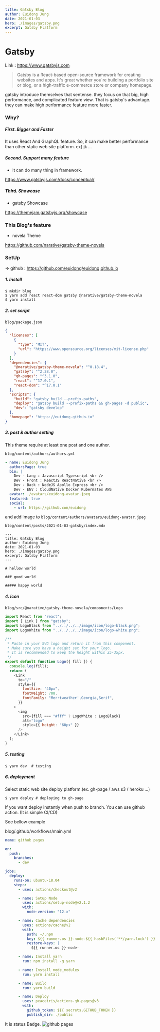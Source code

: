 ```yaml
---
title: Gatsby Blog
author: Euidong Jung
date: 2021-01-03
hero: ./images/gatsby.png
excerpt: Gatsby Flatform
---
```


# Gatsby

Link : https://www.gatsbyjs.com

> Gatsby is a React-based open-source framework for creating websites and apps.
> It's great whether you're building a portfolio site or blog,
> or a high-traffic e-commerce store or company homepage.

gatsby introduce themselves that sentense. they focus on that big, high performance, and complicated feature view.
That is gatsby's advantage. they can make high performance feature more faster.

### Why?

##### First. Bigger and Faster

It uses React And GraphQL feature.
So, it can make better performance than other static web site platform. ex) jk ...

##### Second. Support many feature

- It can do many thing in framework.

https://www.gatsbyjs.com/docs/conceptual/

##### Third. Showcase

- gatsby Showcase

https://themejam.gatsbyjs.org/showcase

### This Blog's feature

- novela Theme

https://github.com/narative/gatsby-theme-novela

### SetUp

=> github : https://github.com/euidong/euidong.github.io

##### 1. Install

```shell
$ mkdir blog
$ yarn add react react-dom gatsby @narative/gatsby-theme-novela
$ yarn install
```

##### 2. set script

`blog/package.json`

```json
{
  "licenses": [
    {
      "type": "MIT",
      "url": "https://www.opensource.org/licenses/mit-license.php"
    }
  ],
  "dependencies": {
    "@narative/gatsby-theme-novela": "^0.18.4",
    "gatsby": "^2.28.0",
    "gh-pages": "^3.1.0",
    "react": "^17.0.1",
    "react-dom": "^17.0.1"
  },
  "scripts": {
    "build": "gatsby build --prefix-paths",
    "deploy": "gatsby build --prefix-paths && gh-pages -d public",
    "dev": "gatsby develop"
  },
  "homepage": "https://euidong.github.io"
}
```

##### 3. post & author setting

This theme require at least one post and one author.

`blog/content/authors/authors.yml`

```yml
- name: Euidong Jung
  authorsPage: true
  bio: |
    Dev - Lang : Javascript Typescript <br />
    Dev - Front : ReactJS ReactNative <br />
    Dev - Back : NodeJS Apollo Express <br />
    Dev - ENV : CloudNative Docker Kubernates AWS
  avatar: ./avatars/euidong-avatar.jpeg
  featured: true
  social:
    - url: https://github.com/euidong
```

and add image to
`blog/content/authors/avatars/euidong-avatar.jpeg`

`blog/content/posts/2021-01-03-gatsby/index.mdx`

```mdx
---
title: Gatsby Blog
author: Euidong Jung
date: 2021-01-03
hero: ./images/gatsby.png
excerpt: Gatsby Flatform
---

# hellow world

### good world

##### happy world
```

##### 4. Icon

`blog/src/@narative/gatsby-theme-novela/components/Logo`

```javascript
import React from "react";
import { Link } from "gatsby";
import LogoBlack from "../../../../image/icon/logo-black.png";
import LogoWhite from "../../../../image/icon/logo-white.png";

/**
 * Paste in your SVG logo and return it from this component.
 * Make sure you have a height set for your logo.
 * It is recommended to keep the height within 25-35px.
 */
export default function Logo({ fill }) {
  console.log(fill);
  return (
    <Link
      to="/"
      style={{
        fontSize: "40px",
        fontWeight: 700,
        fontFamily: "Merriweather',Georgia,Serif",
      }}
    >
      <img
        src={fill === "#fff" ? LogoWhite : LogoBlack}
        alt="logo"
        style={{ height: "60px" }}
      />
    </Link>
  );
}
```

##### 5. testing

```shell
$ yarn dev  # testing
```

##### 6. deployment

Select static web site deploy platform.(ex. gh-page / aws s3 / heroku ...)

```shell
$ yarn deploy # deploying to gh-page
```

If you want deploy instantly when push to branch. You can use github action. (It is simple CI/CD)

See bellow example

blog/.github/workflows/main.yml

```yml
name: github pages

on:
  push:
    branches:
      - dev

jobs:
  deploy:
    runs-on: ubuntu-18.04
    steps:
      - uses: actions/checkout@v2

      - name: Setup Node
        uses: actions/setup-node@v2.1.2
        with:
          node-version: "12.x"

      - name: Cache dependencies
        uses: actions/cache@v2
        with:
          path: ~/.npm
          key: ${{ runner.os }}-node-${{ hashFiles('**/yarn.lock') }}
          restore-keys: |
            ${{ runner.os }}-node-

      - name: Install yarn
        run: npm install -g yarn

      - name: Install node_modules
        run: yarn install

      - name: Build
        run: yarn build

      - name: Deploy
        uses: peaceiris/actions-gh-pages@v3
        with:
          github_token: ${{ secrets.GITHUB_TOKEN }}
          publish_dir: ./public
```

It is status Badge.
![github pages](https://github.com/euidong/euidong.github.io/workflows/github%20pages/badge.svg?branch=dev&event=push)
